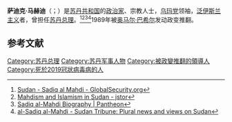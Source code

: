 '''萨迪克·马赫迪'''（{{lang-ar|الصادق المهدي}}；{{bd|1935年|12月25日|2020年|11月26日|catIdx=Mahdi, Sadiq Al-}}）是[[苏丹共和国|苏丹共和国]]的[[政治家|政治家]]、宗教人士，[[乌玛党|乌玛党]]领袖，[[泛伊斯兰主义|泛伊斯兰主义]]者，曾担任[[苏丹总理|苏丹总理]]。<ref>[https://www.globalsecurity.org/military/world/sudan/sadiq-al-mahdi-1.htm Sudan - Sadiq al Mahdi - GlobalSecurity.org]</ref><ref>[https://www.jstor.org/stable/176093?seq=1 Mahdism and Islamism in Sudan - jstor]</ref><ref>[https://pantheon.world/profile/person/Sadiq_al-Mahdi/ Sadiq al-Mahdi Biography | Pantheon]</ref><ref>[https://sudantribune.com/+-Al-Sadiq-al-Mahdi,465-+ al-Sadiq al-Mahdi - Sudan Tribune: Plural news and views on Sudan]</ref>1989年被[[奥马尔·巴希尔|奥马尔·巴希尔]]发动政变推翻。

== 参考文献 ==
{{Reflist}}

{{蘇丹總理}}
{{Authority control}}

{{DEFAULTSORT:Mahdi, Sadiq Al-}}
[[Category:苏丹总理|Category:苏丹总理]]
[[Category:苏丹军事人物|Category:苏丹军事人物]]
[[Category:被政變推翻的領導人|Category:被政變推翻的領導人]]
[[Category:死於2019冠狀病毒病的人|Category:死於2019冠狀病毒病的人]]